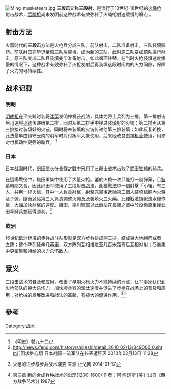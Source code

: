 [[File:Ming_musketeers.jpg|right]]
{{军事}}
'''三段击'''又称'''三段射'''，是流行于13世纪-18世纪的[[火绳枪|火绳枪]]射击战术，[[后膛枪|后膛枪]]尚未发明前这种战术有效弥补了火绳枪射速缓慢的弱点 。
==射击方法==
火器时代的'''三段击'''方法是火枪兵分成三队，前队射击，二队准备射击，三队装填弹药。前队射击完毕退至原三队后装填，成为新的三队，此时原二队变成前队进行射击，原三队变成二队且装填完毕准备射击，如此循环往替。在当时火枪装填速度缓慢的情况下，这种战术有效弥补了火枪发射后再装填这段时间内的火力间隙，保障了火力的可持续性。

==战术记载==
===明朝===
[[明成祖|明成祖]]在平交趾时名将[[沐英|沐英]]发明神机铳战法，具体为将士兵列为三排，第一排射击后迅速将[[火铳|火铳]]传递给第二排，同时从第二排手中接过装填好的火铳；第二排再从第三排接过装填好的火铳，同时将未装填的火铳传递给第三排装填；如此反复轮换，此法最早由镇守云南的明军时对付叛军大象使用，后来经改良由[[神机营|神机营]]使用，用来对付机动性更强的[[骑兵|骑兵]]。
<ref>《明史》卷九十二</ref>
===日本===
日本战国时代，[[织田信长|织田信长]]在[[長篠之戰|長篠之戰]]中采用了三段击战术击败了[[武田胜赖|武田胜赖]]的骑兵。

在這場戰役中，織田軍集中使用了大量火枪。鑒於火槍一次只能打一發彈藥，且[[裝填|裝填]]時間又長，因此织田军使用了三段射击战法。此種戰法中一個射擊「小組」有三人，共用一桿火槍，其中一人負責射擊，射擊完畢後遞給第二個人裝填槍膛內火藥及子彈，隨後遞給第三人負責調整火繩及及裝填火皿火藥。此種戰法類似流水線作業，大幅加快射擊的速度。織田、德川聯軍以此戰法在長筱之戰中於設樂原重挫武田军騎兵並獲得勝利。<ref>http://news.ifeng.com/history/shijieshi/detail_2010_02/13/349000_0.shtml {{Wayback|url=http://news.ifeng.com/history/shijieshi/detail_2010_02/13/349000_0.shtml |date=20100216043627 }} ]因求胜心切 日本战国一流军队在长筱遭歼灭 2010年02月13日 11:28</ref>

===欧洲===
16世纪欧洲标准的步兵战斗队形就是双方步兵排成两三排，结成巨大地横阵或者[[方阵|方阵]]；整个阵列延伸几英里，双方阵列互相推进至几百米距离后互相对射；尽量集中更密集和持续的火力杀伤敌人。

==意义==
三段击战术的普及和应用，改善了早期火枪火力不能持续的弱点，让军事家认识到火枪部队的巨大杀伤力，加快冷兵器的淘汰速度并促进了[[步枪|步枪]]在战场上的普及和应用；对枪械的发展改进和战法的革新，有极大的促进作用。<ref>{{cite web |url=http://www.zhige.net/html/2014/0117/77666.html |title=存档副本 |accessdate=2014-02-22 |deadurl=yes |archiveurl=https://web.archive.org/web/20140228043557/http://www.zhige.net/html/2014/0117/77666.html |archivedate=2014-02-28 }} 火枪的进步与步兵战术演变   来源 止戈网 2014-01-17</ref><ref>[http://warstudy.com/theory/modern/art_war_western/003.xml ] {{Wayback|url=http://warstudy.com/theory/modern/art_war_western/003.xml |date=20160305015952 }}第三章 新的合成兵种战术的出现(1200-1600) 作者：阿彻·琼斯 [美]  [出自《西方战争艺术》] 1987</ref>

== 參考 ==
{{reflist}}
[[Category:战术|Category:战术]]